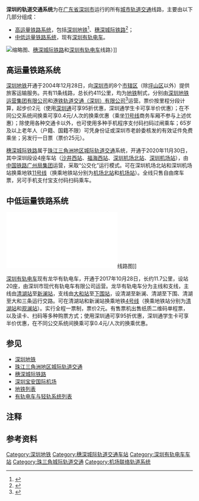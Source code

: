 {{Infobox Public transit
|image = {{multiple image
| border                 = infobox
| total_width            = 350
| image_style            = border:1;
| perrow                 = 1/2
| image1                 = Mission Hills Station Platform Part 1 202011.jpg
| image2                 = Shajing West Station.jpg
| image3                 = 深圳有軌電車大和站新瀾方向月台1.jpg
}}上起左数：[[深圳地铁4号线|4号线]][[观澜湖站|观澜湖站]]、[[沙井西站|沙井西站]]站台、[[深圳有轨电车|有轨电车]][[大和站_(深圳)|大和站]][[新澜站|新澜]]方向站台
|locale={{CHN}}[[广东省|广东省]][[深圳市|深圳市]]
|lines=13
|began_operation=2004年12月28日{{efn|name=S1|深圳地铁[[深圳地铁1号线|1号线]]和[[深圳地铁4号线|4号线]]}}
|transit_type=轨道交通
|operator=[[深圳市地铁集团|深圳地铁运营集团有限公司]]、[[港铁轨道交通（深圳）有限公司|港铁轨道交通（深圳）有限公司]]、[[中国铁路广州局集团|中国铁路广州局集团]]、深圳市现代有轨电车有限公司
}}
 
'''深圳的轨道交通系统'''为在[[广东省|广东省]][[深圳市|深圳市]]运行的所有[[城市轨道交通|城市轨道交通]]线路，主要由以下几部分组成：
 
* [[重型铁路系统|高运量铁路系统]]，包括[[深圳地铁|深圳地铁]]<ref>{{Cite web | url=https://www.szmc.net | title=深圳地铁 | publisher=深圳市地铁集团有限公司 | access-date=2022-01-10 | archive-date=2021-02-26 | archive-url=https://web.archive.org/web/20210226233540/https://www.szmc.net/ | dead-url=no }}</ref>、[[穗深城际铁路|穗深城际铁路]]<ref>{{Cite web | url= http://www.gov.cn/xinwen/2019-12/15/content_5461370.htm#allContent | title=穗深城际铁路正式开通运营 | publisher=中国政府网 }}</ref>；
* [[轻型铁路系统|中低运量铁路系统]]，现有[[深圳有轨电车|深圳有轨电车]]。
[[File:Shenzhen_Metro_(Rapid_Transit)_System_Map.png|缩略图]]、[[穗深城际铁路|穗深城际铁路]]和[[深圳有轨电车|深圳有轨电车]]线路）]]
 
== 高运量铁路系统 ==
 
[[深圳地铁|深圳地铁]]开通于2004年12月28日{{efn|name=S1}}，向[[深圳市|深圳市]]的8个[[市辖区|市辖区]]{{efn|[[罗湖区|罗湖区]]、[[福田区|福田区]]、[[南山区|南山区]]、[[宝安区|宝安区]]、[[龙岗区|龙岗区]]、[[盐田区|盐田区]]、[[龙华区_(深圳市)|龙华区]]、[[光明区|光明区]]}}（除[[坪山区|坪山区]]以外）提供旅客运输服务。共有11条线路，总长约411公里，均为[[地铁|地铁]]制式，分别由[[深圳市地铁集团|深圳地铁运营集团有限公司]]{{efn|深圳地铁[[深圳地铁1号线|1]]～[[深圳地铁3号线|3]]、[[深圳地铁5号线|5]]～[[深圳地铁11号线|11]]号线}}和[[港铁轨道交通（深圳）有限公司|港铁轨道交通（深圳）有限公司]]<ref>{{Cite web | url=https://www.mtrsz.com.cn/chi/ | title=港铁深圳 - 首页 | publisher=港铁轨道交通（深圳）有限公司 | access-date=2021-02-10 | archive-date=2021-04-14 | archive-url=https://web.archive.org/web/20210414033238/http://www.mtrsz.com.cn/chi/ | dead-url=no }}</ref>{{efn|深圳地铁[[深圳地铁4号线|4号线]]}}运营。票价按里程分段计算，起步价2元（使用[[深圳通|深圳通]]可享95折优惠，深圳通学生卡可享半价优惠）；在不同公交系统间换乘可享0.4元/人次的换乘优惠（乘坐[[深圳地铁11号线|11号线]]商务车厢不参与上述优惠）；除使用各种交通卡以外，也可使用多种手机程序支付码扫码过闸乘车；65岁及以上老年人（户籍、国籍不限）可凭身份证或深圳市老龄委核发的有效证件免费乘坐；另发行一日票（票价25元）。
 
[[穗深城际铁路|穗深城际铁路]]属于[[珠江三角洲地区城际轨道交通|珠江三角洲地区城际轨道交通]]系统，开通于2020年11月30日，其中深圳段设4座车站（[[沙井西站|沙井西站]]、[[福海西站|福海西站]]、[[机场北站_(深圳)|深圳机场北站]]、[[深圳机场站_(国铁)|深圳机场站]]），由[[中国铁路广州局集团|中国铁路广州局集团]]运营，采取“公交化”运行模式。可在深圳机场北站和深圳机场站换乘地铁[[深圳地铁11号线|11号线]]（换乘地铁站分别为[[机场北站_(深圳)|机场北站]]和[[机场站_(深圳)|机场站]]）。全线只售自由席车票，另可手机支付宝支付码扫码乘车。
 
== 中低运量铁路系统 ==
 
[[File:ShenzhenTramMap.pdf|thumb]]线路图]]
 
[[深圳有轨电车|深圳有轨电车]]现有龙华有轨电车，开通于2017年10月28日，长约11.7公里，设站20座，由深圳市现代有轨电车有限公司运营。龙华有轨电车分为主线和支线，主线由[[清湖站_(有轨电车)|清湖站]]至[[新澜站|新澜站]]，支线由[[大和站_(深圳)|大和站]]至[[下围站|下围站]]，设清湖至新澜、清湖至下围、清湖至大和三条运行交路。可在清湖站和新澜站换乘地铁[[深圳地铁4号线|4号线]]（换乘地铁站分别为[[清湖站_(地铁)|清湖站]]和[[观澜站|观澜站]]）。实行全程一票制，票价2元。有售票机出售纸质二维码单程票，以及读卡、扫码等多种购票方式；使用深圳通可享95折优惠，深圳通学生卡可享半价优惠，在不同公交系统间换乘可享0.4元/人次的换乘优惠。
 
== 参见 ==
 
{{Portal box|城市轨道交通}}
* [[深圳地铁|深圳地铁]]
* [[珠江三角洲地区城际轨道交通|珠江三角洲地区城际轨道交通]]
* [[穗深城际铁路|穗深城际铁路]]
* [[深圳宝安国际机场|深圳宝安国际机场]]
* [[地铁列表|地铁列表]]
* [[有轨电车与轻轨系统列表|有轨电车与轻轨系统列表]]
 
== 注释 ==
 
{{notelist}}
 
== 参考资料 ==
 
{{Reflist}}
 
{{深圳轨道交通}}
{{深圳地铁车站}}
{{穗深城际铁路}}
{{龙华区有轨电车}}
{{中国大陆空铁联运车站}}
{{粤港澳大湾区公共交通}}
 
[[Category:深圳地铁|Category:深圳地铁]]
[[Category:穗深城际轨道交通车站|Category:穗深城际轨道交通车站]]
[[Category:深圳有轨电车车站|Category:深圳有轨电车车站]]
[[Category:珠三角城际轨道交通|Category:珠三角城际轨道交通]]
[[Category:机场联络轨道系统|Category:机场联络轨道系统]]